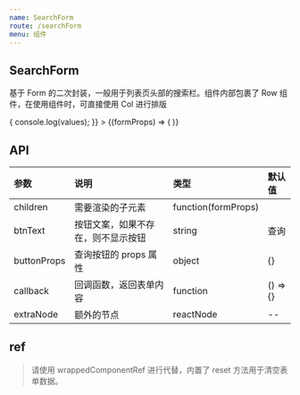 ```yaml
---
name: SearchForm
route: /searchForm
menu: 组件
---
```



## SearchForm

基于 Form 的二次封装，一般用于列表页头部的搜索栏。组件内部包裹了 Row 组件，在使用组件时，可直接使用 Col 进行排版

<Playground>
  <SearchForm
    btnText="搜索"
    callback={(values) => {
      console.log(values);
    }}
  >
    {(formProps) => (
      <React.Fragment>
        <Col span={6}>
          <FormItem
            {...formProps}
            label="性别"
            fieldName="sex"
          />
        </Col>
        <Col span={6}>
          <FormItem
            {...formProps}
            label="地址"
            fieldName="address"
          />
        </Col>
      </React.Fragment>
    )}
  </SearchForm>
</Playground>

## API

|参数|说明|类型|默认值|
|:--|:--|:--|:--|
|children|需要渲染的子元素|function(formProps)||
|btnText|按钮文案，如果不存在，则不显示按钮|string|查询|
|buttonProps|查询按钮的 props 属性|object|{}|
|callback|回调函数，返回表单内容|function|() => {}|
|extraNode|额外的节点|reactNode|--|

## ref

> 请使用 wrappedComponentRef 进行代替，内置了 reset 方法用于清空表单数据。
